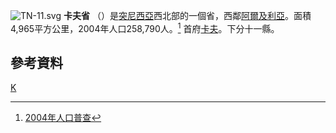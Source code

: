 [[File:TN-11.svg|right]]
'''卡夫省''' （{{lang-ar|ولاية الكاف|}}）是[[突尼西亞|突尼西亞]]西北部的一個省，西鄰[[阿爾及利亞|阿爾及利亞]]。面積4,965平方公里，2004年人口258,790人。<ref>[http://www.ins.nat.tn/carte/result.php?gouvernorat=23&lib_gouvernorat=Sfax&lib_delegation=&delegation=00 2004年人口普查]{{dead link|date=2017年11月 |bot=InternetArchiveBot |fix-attempted=yes }}</ref> 首府[[卡夫_(突尼西亞)|卡夫]]。下分十一縣。

== 參考資料 ==
{{Reflist}}

{{突尼西亞行政區劃}}

[[Category:突尼斯行政区划|K]]